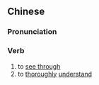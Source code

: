 ==Chinese==
{{zh-forms|s=参透}}

===Pronunciation===
{{zh-pron
|m=cāntòu
|cat=v
}}

===Verb===
{{zh-verb}}

# to [[see through]]
# to [[thoroughly]] [[understand]]